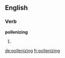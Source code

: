 ==English==

===Verb===
'''pollenizing'''

# {{present participle of|pollenize}}

[[de:pollenizing]]
[[fr:pollenizing]]